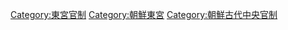 [[Category:東宮官制|Category:東宮官制]]
[[Category:朝鮮東宮|Category:朝鮮東宮]]
[[Category:朝鮮古代中央官制|Category:朝鮮古代中央官制]]